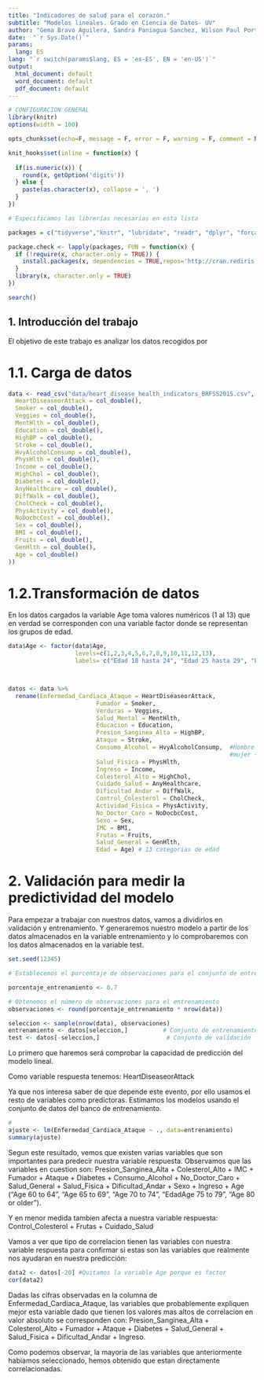 ```yaml
---
title: "Indicadores de salud para el corazón."
subtitle: "Modelos lineales. Grado en Ciencia de Datos- UV"
author: "Gema Bravo Aguilera, Sandra Paniagua Sanchez, Wilson Paul Portillo Barriga."
date:  "`r Sys.Date()`"  
params:
  lang: ES
lang: "`r switch(params$lang, ES = 'es-ES', EN = 'en-US')`"
output:
  html_document: default
  word_document: default
  pdf_document: default
---
```



```r
# CONFIGURACIÓN GENERAL
library(knitr)
options(width = 100)

opts_chunk$set(echo=F, message = F, error = F, warning = F, comment = NA, fig.align = 'center', dpi = 200, tidy = F, cache.path = '.cache/', fig.path = './figura/')

knit_hooks$set(inline = function(x) {
  
  if(is.numeric(x)) {
    round(x, getOption('digits'))
  } else {
    paste(as.character(x), collapse = ', ')
  }
})

```

```r

# Especificamos las librerías necesarias en esta lista

packages = c("tidyverse","knitr", "lubridate", "readr", "dplyr", "forcats", "lubridate", "magrittr", "stringr", "tibble", "tidyr", "datasets", "RColorBrewer","nycflights13", "base", "datasets", "ggplot2", "plotly", "highcharter")

package.check <- lapply(packages, FUN = function(x) {
  if (!require(x, character.only = TRUE)) {
    install.packages(x, dependencies = TRUE,repos='http://cran.rediris.es')
  }
  library(x, character.only = TRUE)
})

search()

```

\bigskip

\bigskip

\noindent\makebox[\linewidth]{\rule{\textwidth}{0.4pt}}

\bigskip

\tableofcontents

\bigskip

\noindent\makebox[\linewidth]{\rule{\textwidth}{0.4pt}}


\newpage



## 1. Introducción del trabajo

El objetivo de este trabajo es analizar los datos recogidos por 





# 1.1. Carga de datos

```r

data <- read_csv("data/heart_disease_health_indicators_BRFSS2015.csv", col_types = cols(
  HeartDiseaseorAttack = col_double(),
  Smoker = col_double(),
  Veggies = col_double(),
  MentHlth = col_double(),
  Education = col_double(),
  HighBP = col_double(),
  Stroke = col_double(),
  HvyAlcoholConsump = col_double(),
  PhysHlth = col_double(),
  Income = col_double(),
  HighChol = col_double(),
  Diabetes = col_double(),
  AnyHealthcare = col_double(),
  DiffWalk = col_double(),
  CholCheck = col_double(),
  PhysActivity = col_double(),
  NoDocbcCost = col_double(),
  Sex = col_double(),
  BMI = col_double(),
  Fruits = col_double(),
  GenHlth = col_double(),
  Age = col_double()
))


```


# 1.2.Transformación de datos

En los datos cargados la variable Age toma valores numéricos (1 al 13) que en
verdad se corresponden con una variable factor donde se representan los grupos 
de edad. 

```r

data$Age <- factor(data$Age,                                   
                   levels=c(1,2,3,4,5,6,7,8,9,10,11,12,13),
                   labels= c("Edad 18 hasta 24", "Edad 25 hasta 29", "Edad 30 hasta 34", "Edad 35 hasta 39", "Edad 40 hasta 44", "Edad 45 hasta 49", "Edad 50 hasta 54", "Edad 55 hasta 59", "Edad 60 hasta 64", "Edad 65 hasta 69", "Edad 70 hasta 74", "Edad 75 hasta 79", "Edad 80 o mas"))



datos <- data %>% 
  rename(Enfermedad_Cardiaca_Ataque = HeartDiseaseorAttack,
                         Fumador = Smoker,
                         Verduras = Veggies,
                         Salud_Mental = MentHlth,
                         Educacion = Education,
                         Presion_Sanginea_Alta = HighBP,
                         Ataque = Stroke,
                         Consumo_Alcohol = HvyAlcoholConsump,  #Hombre + 14 bebidas alcholicas/semana
                                                               #mujer + 7 bebidas alcholicas/semana
                         Salud_Fisica = PhysHlth,
                         Ingreso = Income,
                         Colesterol_Alto = HighChol,
                         Cuidado_Salud = AnyHealthcare,
                         Dificultad_Andar = DiffWalk,
                         Control_Colesterol = CholCheck,
                         Actividad_Fisica = PhysActivity,
                         No_Doctor_Caro = NoDocbcCost,
                         Sexo = Sex,
                         IMC = BMI,
                         Frutas = Fruits,
                         Salud_General = GenHlth,
                         Edad = Age) # 13 categorias de edad

```



# 2. Validación para medir la predictividad del modelo

Para empezar a trabajar con nuestros datos, vamos a dividirlos en validación y entrenamiento. Y generaremos nuestro modelo a partir de los datos almacenados en la variable entrenamiento y lo comprobaremos con los datos almacenados en la variable test.

```r

set.seed(12345)

# Establecemos el porcentaje de observaciones para el conjunto de entrenamiento y prueba

porcentaje_entrenamiento <- 0.7

# Obtenemos el número de observaciones para el entrenamiento
observaciones <- round(porcentaje_entrenamiento * nrow(data)) 

seleccion <- sample(nrow(data), observaciones)
entrenamiento <- datos[seleccion,]          # Conjunto de entrenamiento
test <- datos[-seleccion,]                   # Conjunto de validación
```

Lo primero que haremos será comprobar la capacidad de predicción del 
modelo lineal.

Como variable respuesta tenemos: HeartDiseaseorAttack

Ya que nos interesa saber de que depende este evento, por ello usamos 
el resto de variables como predictoras. Estimamos los modelos usando el conjunto de datos del banco de entrenamiento.


```r
#
ajuste <- lm(Enfermedad_Cardiaca_Ataque ~ ., data=entrenamiento)
summary(ajuste)
```


Segun este resultado, vemos que existen varias variables que son importantes para predecir nuestra variable respuesta. Observamos que las variables en cuestion son: Presion_Sanginea_Alta + Colesterol_Alto + IMC + Fumador + Ataque + Diabetes + Consumo_Alcohol + No_Doctor_Caro + Salud_General + Salud_Fisica + Dificultad_Andar + Sexo + Ingreso + Age ("Age 60 to 64", "Age 65 to 69", "Age 70 to 74", "EdadAge 75 to 79", "Age 80 or older").

Y en menor medida tambien afecta a nuestra variable respuesta: Control_Colesterol + Frutas + Cuidado_Salud

Vamos a ver que tipo de correlacion tienen las variables con nuestra variable respuesta para confirmar si estas son las variables que realmente nos ayudaran en nuestra predicción:
```r
data2 <- datos[-20] #Quitamos la variable Age porque es factor
cor(data2)
```
Dadas las cifras observadas en la columna de Enfermedad_Cardiaca_Ataque, las variables que probablemente expliquen mejor esta variable dado que tienen los valores mas altos de correlacion en valor absoluto se corresponden con: Presion_Sanginea_Alta + Colesterol_Alto +  Fumador + Ataque + Diabetes + Salud_General + Salud_Fisica + Dificultad_Andar +  Ingreso.

Como podemos observar, la mayoria de las variables que anteriormente habiamos seleccionado, hemos obtenido que estan directamente correlacionadas. 




